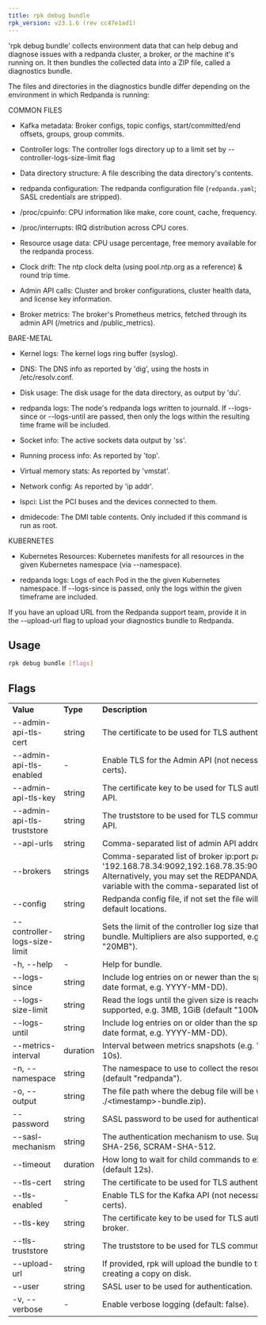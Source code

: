```yaml
---
title: rpk debug bundle
rpk_version: v23.1.6 (rev cc47e1ad1)
---
```


'rpk debug bundle' collects environment data that can help debug and diagnose
issues with a redpanda cluster, a broker, or the machine it's running on. It
then bundles the collected data into a ZIP file, called a diagnostics bundle.

The files and directories in the diagnostics bundle differ depending on the
environment in which Redpanda is running:

COMMON FILES

- Kafka metadata: Broker configs, topic configs, start/committed/end offsets,
  groups, group commits.

- Controller logs: The controller logs directory up to a limit set by
  --controller-logs-size-limit flag

- Data directory structure: A file describing the data directory's contents.

- redpanda configuration: The redpanda configuration file (`redpanda.yaml`;
  SASL credentials are stripped).

- /proc/cpuinfo: CPU information like make, core count, cache, frequency.

- /proc/interrupts: IRQ distribution across CPU cores.

- Resource usage data: CPU usage percentage, free memory available for the
  redpanda process.

- Clock drift: The ntp clock delta (using pool.ntp.org as a reference) & round
  trip time.

- Admin API calls: Cluster and broker configurations, cluster health data, and
  license key information.

- Broker metrics: The broker's Prometheus metrics, fetched through its
  admin API (/metrics and /public_metrics).

BARE-METAL

- Kernel logs: The kernel logs ring buffer (syslog).

- DNS: The DNS info as reported by 'dig', using the hosts in
  /etc/resolv.conf.

- Disk usage: The disk usage for the data directory, as output by 'du'.

- redpanda logs: The node's redpanda logs written to journald. If --logs-since
  or --logs-until are passed, then only the logs within the resulting time frame
  will be included.

- Socket info: The active sockets data output by 'ss'.

- Running process info: As reported by 'top'.

- Virtual memory stats: As reported by 'vmstat'.

- Network config: As reported by 'ip addr'.

- lspci: List the PCI buses and the devices connected to them.

- dmidecode: The DMI table contents. Only included if this command is run
  as root.

KUBERNETES

- Kubernetes Resources: Kubernetes manifests for all resources in the given
  Kubernetes namespace (via --namespace).

- redpanda logs: Logs of each Pod in the the given Kubernetes namespace. If
  --logs-since is passed, only the logs within the given timeframe are
  included.

If you have an upload URL from the Redpanda support team, provide it in the
--upload-url flag to upload your diagnostics bundle to Redpanda.

## Usage

```bash
rpk debug bundle [flags]
```

## Flags

<table>
  <tbody>
    <tr>
      <td>
        <strong>Value</strong>
      </td>
      <td>
        <strong>Type</strong>
      </td>
      <td>
        <strong>Description</strong>
      </td>
    </tr>
    <tr>
      <td>--admin-api-tls-cert</td>
      <td>string</td>
      <td>
        The certificate to be used for TLS authentication with the Admin API.
      </td>
    </tr>
    <tr>
      <td>--admin-api-tls-enabled</td>
      <td>-</td>
      <td>
        Enable TLS for the Admin API (not necessary if specifying custom certs).
      </td>
    </tr>
    <tr>
      <td>--admin-api-tls-key</td>
      <td>string</td>
      <td>
        The certificate key to be used for TLS authentication with the Admin
        API.
      </td>
    </tr>
    <tr>
      <td>--admin-api-tls-truststore</td>
      <td>string</td>
      <td>
        The truststore to be used for TLS communication with the Admin API.
      </td>
    </tr>
    <tr>
      <td>--api-urls</td>
      <td>string</td>
      <td>Comma-separated list of admin API addresses (|IP|:|port|).</td>
    </tr>
    <tr>
      <td>--brokers</td>
      <td>strings</td>
      <td>
        Comma-separated list of broker ip:port pairs (e.g. --brokers
        '192.168.78.34:9092,192.168.78.35:9092,192.179.23.54:9092').
        Alternatively, you may set the REDPANDA_BROKERS environment variable
        with the comma-separated list of broker addresses.
      </td>
    </tr>
    <tr>
      <td>--config</td>
      <td>string</td>
      <td>
        Redpanda config file, if not set the file will be searched for in the
        default locations.
      </td>
    </tr>
    <tr>
      <td>--controller-logs-size-limit</td>
      <td>string</td>
      <td>
        Sets the limit of the controller log size that can be stored in the
        bundle. Multipliers are also supported, e.g. 3MB, 1GiB (default "20MB").
      </td>
    </tr>
    <tr>
      <td>-h, --help</td>
      <td>-</td>
      <td>Help for bundle.</td>
    </tr>
    <tr>
      <td>--logs-since</td>
      <td>string</td>
      <td>
        Include log entries on or newer than the specified date. (journalctl
        date format, e.g. YYYY-MM-DD).
      </td>
    </tr>
    <tr>
      <td>--logs-size-limit</td>
      <td>string</td>
      <td>
        Read the logs until the given size is reached. Multipliers are also
        supported, e.g. 3MB, 1GiB (default "100MiB").
      </td>
    </tr>
    <tr>
      <td>--logs-until</td>
      <td>string</td>
      <td>
        Include log entries on or older than the specified date. (journalctl
        date format, e.g. YYYY-MM-DD).
      </td>
    </tr>
    <tr>
      <td>--metrics-interval</td>
      <td>duration</td>
      <td>
        Interval between metrics snapshots (e.g. '30s', '1.5m') (default 10s).
      </td>
    </tr>
    <tr>
      <td>-n, --namespace</td>
      <td>string</td>
      <td>
        The namespace to use to collect the resources from (k8s only) (default
        "redpanda").
      </td>
    </tr>
    <tr>
      <td>-o, --output</td>
      <td>string</td>
      <td>
        The file path where the debug file will be written (default
        ./&lt;timestamp&gt;-bundle.zip).
      </td>
    </tr>
    <tr>
      <td>--password</td>
      <td>string</td>
      <td>SASL password to be used for authentication.</td>
    </tr>
    <tr>
      <td>--sasl-mechanism</td>
      <td>string</td>
      <td>
        The authentication mechanism to use. Supported values: SCRAM-SHA-256,
        SCRAM-SHA-512.
      </td>
    </tr>
    <tr>
      <td>--timeout</td>
      <td>duration</td>
      <td>
        How long to wait for child commands to execute (e.g. '30s', '1.5m')
        (default 12s).
      </td>
    </tr>
    <tr>
      <td>--tls-cert</td>
      <td>string</td>
      <td>
        The certificate to be used for TLS authentication with the broker.
      </td>
    </tr>
    <tr>
      <td>--tls-enabled</td>
      <td>-</td>
      <td>
        Enable TLS for the Kafka API (not necessary if specifying custom certs).
      </td>
    </tr>
    <tr>
      <td>--tls-key</td>
      <td>string</td>
      <td>
        The certificate key to be used for TLS authentication with the broker.
      </td>
    </tr>
    <tr>
      <td>--tls-truststore</td>
      <td>string</td>
      <td>The truststore to be used for TLS communication with the broker.</td>
    </tr>
    <tr>
      <td>--upload-url</td>
      <td>string</td>
      <td>
        If provided, rpk will upload the bundle to the given URL in addition to
        creating a copy on disk.
      </td>
    </tr>
    <tr>
      <td>--user</td>
      <td>string</td>
      <td>SASL user to be used for authentication.</td>
    </tr>
    <tr>
      <td>-v, --verbose</td>
      <td>-</td>
      <td>Enable verbose logging (default: false).</td>
    </tr>
  </tbody>
</table>
